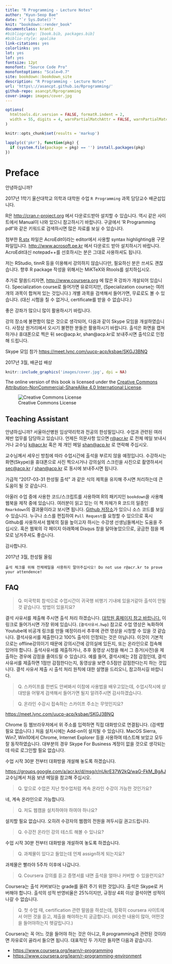 ```yaml
--- 
title: "R Programming - Lecture Notes"
author: "Kyun-Seop Bae"
date: "`r Sys.Date()`"
knit: "bookdown::render_book"
documentclass: krantz
#bibliography: [book.bib, packages.bib]
#biblio-style: apalike
link-citations: yes
colorlinks: yes
lot: yes
lof: yes
fontsize: 12pt
monofont: "Source Code Pro"
monofontoptions: "Scale=0.7"
site: bookdown::bookdown_site
description: "R Programming - Lecture Notes"
url: 'https\://asancpt.github.io/Rprogramming/'
github-repo: asancpt/Rprogramming
cover-image: images/cover.jpg
---
```


```r
options(
  htmltools.dir.version = FALSE, formatR.indent = 2,
  width = 55, digits = 4, warnPartialMatchAttr = FALSE, warnPartialMatchDollar = FALSE
)

knitr::opts_chunk$set(results = 'markup')

lapply(c('pkr'), function(pkg) {
  if (system.file(package = pkg) == '') install.packages(pkg)
})

```

# Preface {-}

안녕하십니까? 

2017년 1학기 울산대학교 의학과 대학원 수업 `R Programming` 과목 담당교수 배균섭입니다. 

R은 <http://cran.r-project.org> 에서 다운로드받아 설치할 수 있습니다. 
역시 같은 사이트에서 Manual이 나와 있으니 참고하시기 바랍니다. 
구글에서 ‘R Programming pdf’와 같은 키워드로 검색하시면 많은 자료를 보실 수 있습니다.

첨부한 [R.stx](https://groups.google.com/a/acr.kr/group/r/attach/409db97bf453a/R.stx?part=0.1&authuser=0) 파일은 AcroEdit이라는 editor에서 사용할 syntax highlighting용 구문 파일입니다. 
<http://www.acrosoft.pe.kr> 에서 다운로드 받아 설치하시기 바랍니다.
AcroEdit대신 notepad++를 선호하시는 분은 그대로 사용하셔도 됩니다.

저는 RStudio, tinnR 등을 이용해서 강의하지 않습니다만, 필요하신 분은 쓰셔도 괜찮습니다. 
향후 R package 작성을 위해서는 MiKTeX와 Rtools를 설치하십시오.

추가로 말씀드리자면, <http://www.coursera.org> 에 많은 R 강좌가 개설되어 있습니다. 
Specialization course로 들어가면 유로이지만, 
(Specialization course는 여러 개의 과목이 합쳐져 있는 것입니다.) 
개별 과목을 검색해서 들어가면, 무료로도 볼 수 있습니다. 
(대신 시험을 칠 수 없거나, certificate를 받을 수 없습니다.)

좋은 강좌가 많으니 많이 활용하시기 바립니다.

강의 장소에 불편함이 많은 것으로 생각되어, 다음과 같이 Skype 모임을 개설하였습니다. 
사정상 원거리에서 오시기 불편한 분들은 활용하시기 바랍니다. 
출석은 화면을 캡쳐하거나 휴대폰으로 찍은 뒤 sec@acp.kr, shan@acp.kr로 보내주시면 출석으로 인정해 드립니다.

Skype 모임 참가 <https://meet.lync.com/uucp-acp/ksbae/SKGJ3BNQ>

2017년 3월, 배균섭 배상

```r
knitr::include_graphics('images/cover.jpg', dpi = NA)
```

The online version of this book is licensed under the [Creative Commons Attribution-NonCommercial-ShareAlike 4.0 International License](http://creativecommons.org/licenses/by-nc-sa/4.0/). 

![Creative Commons License](images/by-nc-sa.png)  

## Teaching Assistant {-}

안녕하십니까? 서울아산병원 임상약리학과 전공의 한성필입니다. 
수업과 관련된 여러 제반 업무를 담당하고 있습니다. 
언제든 의문사항 있으면 <r@acr.kr> 로 전체 메일 보내시거나 교수님 <k@acr.kr> 혹은 제 개인 메일 <shan@acp.kr> 로 연락해 주십시오.

교수님께서 세우신 방침에 따라 수업시간에 출석을 부르지 않을 예정입니다. 
수강하시는 화면(Skype)을 휴대폰으로 사진 찍으시거나 강의실의 스크린을 사진으로 촬영하셔서 <sec@acp.kr> / <shan@acp.kr> 로 동시에 보내주시면 됩니다. 


가급적 "2017-03-31 한성필 출석" 과 같은 식의 제목을 유지해 주시면 처리하는데 큰 도움이 될 것 같습니다.

아울러 수업 중에 사용한 코드/스크립트를 사용하여 R의 패키지인 `bookdown`을 사용해 웹북을 제작 중에 있습니다. 
여러분이 읽고 있는 이 책 자체가 R 코드의 일종인 `Rmarkdown`의 결과물이라고 보시면 됩니다. 
[Github 저장소](https://github.com/asancpt/Rprogramming)가 있으니 소스 코드를 보실 수 있습니다. 
누구나 소스를 편집하여 `Pull Request`를 요청할 수 있으므로 혹시 Github를 사용하셔서 웹북의 질을 높이고자 하시는 수강생 선생님들께서는 도움을 주십시오.
혹은 웹북의 각 페이지 아래쪽에 Disqus 창을 달아놓았으므로, 궁금한 점을 메모로 남겨주셔도 좋습니다. 

감사합니다.

2017년 3월, 한성필 올림

```block2
출석 체크를 위해 전체메일을 사용하지 말아주십시오! Do not use r@acr.kr to prove your attendence!
```


## FAQ {-}





> Q. 미국학회 참석으로 수업시간이 귀국행 비행기 기내에 있을거같아 출석이 안될것 같습니다. 방법이 있을지요?

결석 사유서를 제출해 주시면 출석 처리 하겠습니다. [대학원 홈페이지 참고 바랍니다.](http://www.medulsan.ac.kr/graduate/?mid=72&curpage=files)  이 링크로 들어가시면 가장 위에 있습니다. (`결석사유서.hwp`) 
참고로 수업 영상은 녹화하여 Youtube에 비공개 링크를 만들 예정이라서 추후에 관련 영상을 시청할 수 있을 것 같습니다.
결석사유서를 제출한다고 100% 출석이 인정되는 것은 아닙니다. 
이것이 기본적으로는 offline강의이기 때문에 강의시간에 강의실에 있든지, 또는 온라인으로 접속해 있어야 합니다. 
출석사유서를 제출하거나, 추후 동영상 시청을 해서 그 증거(사진)을 제출하는 경우에 감점을 줄여드릴 수 있습니다. 예를 들어, 결석시에는 2점 감점인데, 결석사유서를 제출하면 1점만 감점한다는지, 동영상을 보면 0.5점만 감점한다는지 하는 것입니다. 
결석 사유서 제출 시 출석 처리 원칙에 대한 설명을 드리오니, 참고하시길 바랍니다.

> Q. 스카이프를 한번도 안써봐서 이참에 사용법을 배우고있는데, 수업시작시에 상대방을 어떻게 검색해서 들어가면 될지 알려주시면 감사하겠습니다.

> Q. 온라인 수강시 접속하는  스카이프 주소는 무엇인지요?

<https://meet.lync.com/uucp-acp/ksbae/SKGJ3BNQ>

Chrome 등 웹브라우저에서 위 주소를 입력하면 직접 대화방으로 연결됩니다. (검색할 필요 없습니다.) 처음 설치시에는 Add-on이 설치될 수 있습니다. MacOS Sierra, Win7, Win10에서 Chrome, Internet Explorer 등을 사용하여 테스트해 보았고 모두 잘 동작하였습니다. 대부분의 경우 Skype For Business 계정이 없을 것으로 생각되는데  따로 로그인할 필요 없습니다.

수업 시작 30분 전부터 대화방을 개설해 놓도록 하겠습니다.

<https://groups.google.com/a/acr.kr/d/msg/r/nUkrE37W2kQ/waG-FkM_BgAJ> 교수님께서 처음 보낸 메일을 참고해 주십시오.

> Q. 앞으로 수업은 지난 첫수업처럼 계속 온라인 수강이 가능한 것인가요?

네, 계속 온라인으로 가능합니다. 

> Q. 저도 웹캠을 설치하여야 하여야 하나요?

설치할 필요 없습니다. 오히려 수강자의 웹캠의 전원을 꺼두시길 권고드립니다.

> Q. 수강전 온라인 강의 테스트 해볼 수 있나요?

수업 시작 30분 전부터 대화방을 개설하여 놓도록 하겠습니다.

> Q. 과제물이 있다고 들었는데 언제 assign하게 되는지요?

과제물은 빨라야 5주차 이후에 나갑니다.

> Q. Coursera 강의를 듣고 증명서를 내면 출석을 얼마나 커버할 수 있을런지요?

Coursera는 출석 커버보다는 grade를 올려 주기 위한 것입니다. 출석은 Skype로 커버해야 합니다. 출석의 성적 반영비율은 25%이지만, 규정상 4회 이상 결석이면 성적이 나갈 수 없습니다.

> Q. 첫 수업 때, certification 관련 말씀을 하셨는데, 정확히 coursera 사이트에서 어떤 것을 듣고, 제출을 해야하는지 궁금합니다.
(비슷한 내용이 많아, 어떤것을 들어야하는지 헷갈립니다.)

Coursera는 꼭 어느 것을 들어야 하는 것은 아니고, R programming과 관련된 것이라면 자유로이 골라서 들으면 됩니다. 대표적인 두 가지만 들자면 다음과 같습니다.
 
- <https://www.coursera.org/learn/r-programming>
- <https://www.coursera.org/learn/r-programming-environment>
 
